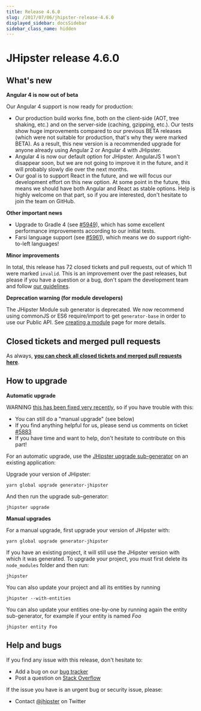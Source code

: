 ```yaml
---
title: Release 4.6.0
slug: /2017/07/06/jhipster-release-4.6.0
displayed_sidebar: docsSidebar
sidebar_class_name: hidden
---
```


JHipster release 4.6.0
==================

What's new
----------

**Angular 4 is now out of beta**

Our Angular 4 support is now ready for production:

- Our production build works fine, both on the client-side (AOT, tree shaking, etc.) and on the server-side (caching, gzipping, etc.). Our tests show huge improvements compared to our previous BETA releases (which were not suitable for production, that's why they were marked BETA). As a result, this new version is a recommended upgrade for anyone already using Angular 2 or Angular 4 with JHipster.
- Angular 4 is now our default option for JHipster. AngularJS 1 won't disappear soon, but we are not going to improve it in the future, and it will probably slowly die over the next months.
- Our goal is to support React in the future, and we will focus our development effort on this new option. At some point in the future, this means we should have both Angular and React as stable options. Help is highly welcome on that part, so if you are interested, don't hesitate to join the team on GitHub.

**Other important news**

- Upgrade to Gradle 4 (see [#5949](https://github.com/jhipster/generator-jhipster/pull/5949)), which has some excellent performance improvements according to our initial tests.
- Farsi language support (see [#5961](https://github.com/jhipster/generator-jhipster/pull/5961)), which means we do support right-to-left languages!

**Minor improvements**

In total, this release has 72 closed tickets and pull requests, out of which 11 were marked `invalid`. This is an improvement over the past releases, but please if you have a question or a bug, don't spam the development team and follow [our guidelines](https://github.com/jhipster/generator-jhipster/blob/master/CONTRIBUTING.md).

**Deprecation warning (for module developers)**

The JHipster Module sub generator is deprecated. We now recommend using commonJS or ES6 require/import to get `generator-base` in order to use our Public API. See [creating a module](/modules/creating-a-module/) page for more details.

Closed tickets and merged pull requests
------------
As always, __[you can check all closed tickets and merged pull requests here](https://github.com/jhipster/generator-jhipster/issues?q=milestone%3A4.6.0+is%3Aclosed)__.

How to upgrade
------------

**Automatic upgrade**

WARNING [this has been fixed very recently](https://github.com/jhipster/generator-jhipster/pull/5966), so if you have trouble with this:

- You can still do a "manual upgrade" (see below)
- If you find anything helpful for us, please send us comments on ticket [#5883](https://github.com/jhipster/generator-jhipster/issues/5883)
- If you have time and want to help, don't hesitate to contribute on this part!

For an automatic upgrade, use the [JHipster upgrade sub-generator](/upgrading-an-application/) on an existing application:

Upgrade your version of JHipster:

```
yarn global upgrade generator-jhipster
```

And then run the upgrade sub-generator:

```
jhipster upgrade
```

**Manual upgrades**

For a manual upgrade, first upgrade your version of JHipster with:

```
yarn global upgrade generator-jhipster
```

If you have an existing project, it will still use the JHipster version with which it was generated.
To upgrade your project, you must first delete its `node_modules` folder and then run:

```
jhipster
```

You can also update your project and all its entities by running

```
jhipster --with-entities
```

You can also update your entities one-by-one by running again the entity sub-generator, for example if your entity is named _Foo_

```
jhipster entity Foo
```

Help and bugs
--------------

If you find any issue with this release, don't hesitate to:

- Add a bug on our [bug tracker](https://github.com/jhipster/generator-jhipster/issues?state=open)
- Post a question on [Stack Overflow](http://stackoverflow.com/tags/jhipster/info)

If the issue you have is an urgent bug or security issue, please:

- Contact [@jhipster](https://twitter.com/jhipster) on Twitter
